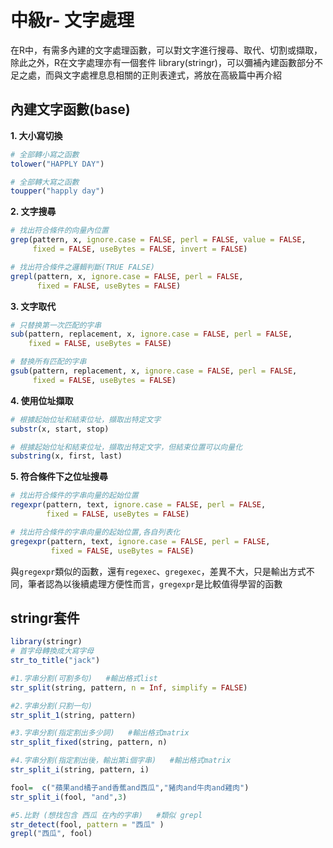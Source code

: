 # 中級r- 文字處理

在R中，有需多內建的文字處理函數，可以對文字進行搜尋、取代、切割或擷取，除此之外，R在文字處理亦有一個套件 library(stringr)，可以彌補內建函數部分不足之處，而與文字處裡息息相關的正則表達式，將放在高級篇中再介紹

## 內建文字函數(base)

**1. 大小寫切換**

```r
# 全部轉小寫之函數
tolower("HAPPLY DAY")

# 全部轉大寫之函數
toupper("happly day")
```

**2. 文字搜尋**

```r
# 找出符合條件的向量內位置
grep(pattern, x, ignore.case = FALSE, perl = FALSE, value = FALSE,
     fixed = FALSE, useBytes = FALSE, invert = FALSE)

# 找出符合條件之邏輯判斷(TRUE FALSE)
grepl(pattern, x, ignore.case = FALSE, perl = FALSE,
      fixed = FALSE, useBytes = FALSE)
```

**3. 文字取代**

```r
# 只替换第一次匹配的字串
sub(pattern, replacement, x, ignore.case = FALSE, perl = FALSE,
    fixed = FALSE, useBytes = FALSE)

# 替换所有匹配的字串
gsub(pattern, replacement, x, ignore.case = FALSE, perl = FALSE,
     fixed = FALSE, useBytes = FALSE)
```

**4. 使用位址擷取**

```r
# 根據起始位址和結束位址，擷取出特定文字
substr(x, start, stop)

# 根據起始位址和結束位址，擷取出特定文字，但結束位置可以向量化
substring(x, first, last)

```

**5. 符合條件下之位址搜尋**

```r
# 找出符合條件的字串向量的起始位置
regexpr(pattern, text, ignore.case = FALSE, perl = FALSE,
        fixed = FALSE, useBytes = FALSE)

# 找出符合條件的字串向量的起始位置,各自列表化
gregexpr(pattern, text, ignore.case = FALSE, perl = FALSE,
         fixed = FALSE, useBytes = FALSE)

```

與`gregexpr`類似的函數，還有`regexec`、`gregexec`，差異不大，只是輸出方式不同，筆者認為以後續處理方便性而言，`gregexpr`是比較值得學習的函數

## stringr套件

```r
library(stringr)
# 首字母轉換成大寫字母
str_to_title("jack")

#1.字串分割(可割多句)   #輸出格式list
str_split(string, pattern, n = Inf, simplify = FALSE)

#2.字串分割(只割一句)
str_split_1(string, pattern)

#3.字串分割(指定割出多少詞)   #輸出格式matrix
str_split_fixed(string, pattern, n)

#4.字串分割(指定割出後，輸出第i個字串)   #輸出格式matrix
str_split_i(string, pattern, i)

fool=  c("蘋果and橘子and香蕉and西瓜","豬肉and牛肉and雞肉")
str_split_i(fool, "and",3)

#5.比對 (想找包含 西瓜 在內的字串)   #類似 grepl
str_detect(fool, pattern = "西瓜" )
grepl("西瓜", fool)
```
